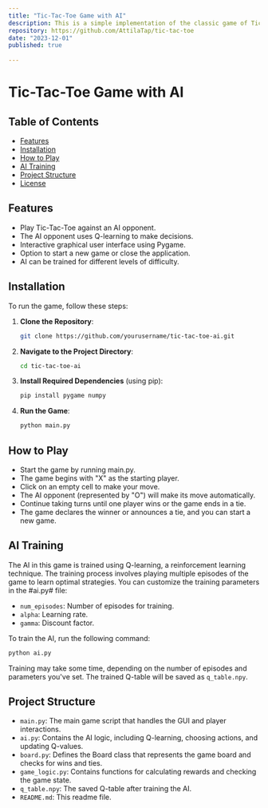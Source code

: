 ```yaml
---
title: "Tic-Tac-Toe Game with AI"
description: This is a simple implementation of the classic game of Tic-Tac-Toe with an AI opponent. The game is built in Python using the Pygame library for the graphical user interface.
repository: https://github.com/AttilaTap/tic-tac-toe
date: "2023-12-01"
published: true
  
---
```

# Tic-Tac-Toe Game with AI

## Table of Contents

- [Features](#features)
- [Installation](#installation)
- [How to Play](#how-to-play)
- [AI Training](#ai-training)
- [Project Structure](#project-structure)
- [License](#license)

## Features

- Play Tic-Tac-Toe against an AI opponent.
- The AI opponent uses Q-learning to make decisions.
- Interactive graphical user interface using Pygame.
- Option to start a new game or close the application.
- AI can be trained for different levels of difficulty.

## Installation

To run the game, follow these steps:

1. **Clone the Repository**:
   ```bash
   git clone https://github.com/yourusername/tic-tac-toe-ai.git
    ```

2. **Navigate to the Project Directory**:
   ```bash
   cd tic-tac-toe-ai
    ```

3. **Install Required Dependencies** (using pip):
   ```bash
   pip install pygame numpy
    ```

4. **Run the Game**:
   ```bash
   python main.py
    ```

## How to Play

- Start the game by running main.py.
- The game begins with "X" as the starting player.
- Click on an empty cell to make your move.
- The AI opponent (represented by "O") will make its move automatically.
- Continue taking turns until one player wins or the game ends in a tie.
- The game declares the winner or announces a tie, and you can start a new game.

## AI Training

The AI in this game is trained using Q-learning, a reinforcement learning technique. The training process involves playing multiple episodes of the game to learn optimal strategies. You can customize the training parameters in the #ai.py# file:

- ```num_episodes```: Number of episodes for training.
- ```alpha```: Learning rate.
- ```gamma```: Discount factor.

To train the AI, run the following command:
```bash
python ai.py
```

Training may take some time, depending on the number of episodes and parameters you've set. The trained Q-table will be saved as ```q_table.npy```.

## Project Structure

- ```main.py```: The main game script that handles the GUI and player interactions.
- ```ai.py```: Contains the AI logic, including Q-learning, choosing actions, and updating Q-values.
- ```board.py```: Defines the Board class that represents the game board and checks for wins and ties.
- ```game_logic.py```: Contains functions for calculating rewards and checking the game state.
- ```q_table.npy```: The saved Q-table after training the AI.
- ```README.md```: This readme file.

